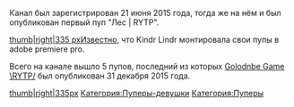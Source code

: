 {{Инфобокс для пуперов
|title2=Kindr Lindr
|другие_ники=
|image3=[[Файл:KindrLindr.png|thumb]]
|caption3=
|сферы_творчества=RYTP, анимация
|год_начала=2015
|image4=
|caption4=
|имя_фамилия=
|дата_рождения=
|место_проживания=
|ссылки=
*[https://www.youtube.com/channel/UCqBZM4igLsB_mDI9ELcxUeQ YouTube]
}}


Канал был зарегистрирован 21 июня 2015 года, тогда же на нём и был опубликован первый пуп "Лес | RYTP".

[[Файл:Лес RYTP|thumb|right|335 px]]Известно, что Kindr Lindr монтировала свои пупы в adobe premiere pro.

Всего на канале вышло 5 пупов, последний из которых [https://www.youtube.com/watch?v=cdAIGt8ytYY Golodnbe Game \RYTP/] был опубликован 31 декабря 2015 года.



[[Файл:GolodnbIe Game \RYTP-0|thumb|right|335px]]
[[Категория:Пуперы-девушки]]
[[Категория:Пуперы]]